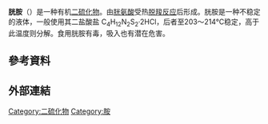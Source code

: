 {{chembox
| reference = <ref>''Merck Index'', 12th Edition, '''2846'''.</ref>
| ImageFile = cystamine.svg
| ImageSize = 200px
| IUPACName = 2,2'-Dithiobis(ethylamine)
| OtherNames = 2,2'-Dithiobisethanamine<br>2-Aminoethyl disulfide<br>Decarboxycystine
| Section1 = {{Chembox Identifiers
| CASNo = 51-85-4
| CASNo_Ref = {{cascite|correct|CAS}}
|  Abbreviations  =  AED
|  ChemSpiderID  =  2812
|  EINECS  =  
|  PubChem  =  
|  SMILES  =  NCCSSCCN
|  InChI  =  
|  RTECS  = 
|  MeSHName  = 
|  ChEBI  = 
|  KEGG  =  
|  ATCCode_prefix  =  
|  ATCCode_suffix  =  
|  ATC_Supplemental  = |  UNII_Ref  = {{fdacite|correct|FDA}}|  UNII  =  R110LV8L02
|  InChIKey  =  APQPRKLAWCIJEK-UHFFFAOYAQ
|  ChEBI_Ref  = {{ebicite|changed|EBI}}|  ChEMBL_Ref  = {{ebicite|correct|EBI}}|  ChEMBL  =  61350
|  StdInChI_Ref  = {{stdinchicite|correct|chemspider}}|  StdInChI  =  1S/C4H12N2S2/c5-1-3-7-8-4-2-6/h1-6H2
|  StdInChIKey_Ref  = {{stdinchicite|correct|chemspider}}|  StdInChIKey  =  APQPRKLAWCIJEK-UHFFFAOYSA-N
|  ChemSpiderID_Ref  = {{chemspidercite|correct|chemspider}}|  KEGG_Ref  = {{keggcite|correct|kegg}}
}}
| Section2 = {{Chembox Properties
| Formula = C<sub>4</sub>H<sub>12</sub>N<sub>2</sub>S<sub>2</sub>
| MolarMass = 152.28 
| Appearance = 粘性油
| Density = 
| MeltingPt = 
| Melting_notes =
| BoilingPt = 分解
| Boiling_notes =
| Solubility = 易溶
| SolubleOther = 可溶
| Solvent = [[乙醇|乙醇]]
| pKa = 
| pKb = }}
| Section7 = {{Chembox Hazards
| EUClass = 
| EUIndex = 
| MainHazards = 
| NFPA-H = 
| NFPA-F = 
| NFPA-R = 
| NFPA-O =
| RPhrases = 
| SPhrases = 
| RSPhrases =
| FlashPt = 
| Autoignition = 
| ExploLimits = 
| PEL = }}
}}
'''胱胺'''（{{lang-en|Cystamine}}）是一种有机[[二硫化物|二硫化物]]。由[[胱氨酸|胱氨酸]]受热[[脱羧反应|脱羧反应]]后形成。胱胺是一种不稳定的液体，一般使用其二盐酸盐 C<sub>4</sub>H<sub>12</sub>N<sub>2</sub>S<sub>2</sub>·2HCl，后者至203～214°C稳定，高于此温度则分解。食用胱胺有毒，吸入也有潜在危害。

== 參考資料 ==
{{Reflist}}

== 外部連結 ==

[[Category:二硫化物|Category:二硫化物]]
[[Category:胺|Category:胺]]